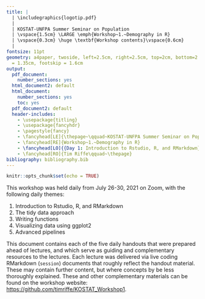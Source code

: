 ```yaml
---
title: | 
  | \includegraphics{logotip.pdf}
  |
  | KOSTAT-UNFPA Summer Seminar on Population
  | \vspace{1.5cm} \LARGE \emph{Workshop~1.~Demography in R}
  | \vspace{0.3cm} \huge \textbf{Workshop contents}\vspace{0.6cm}
  | 
fontsize: 11pt
geometry: a4paper, twoside, left=2.5cm, right=2.5cm, top=2cm, bottom=2.8cm, headsep
  = 1.35cm, footskip = 1.6cm
output:
  pdf_document:
    number_sections: yes
  html_document2: default
  html_document:
    number_sections: yes
    toc: yes
  pdf_document2: default
  header-includes:
    - \usepackage{titling}
    - \usepackage{fancyhdr}
    - \pagestyle{fancy}
    - \fancyhead[LE]{\thepage~\qquad~KOSTAT-UNFPA Summer Seminar on Population}
    - \fancyhead[RE]{Workshop~1.~Demography in R}
    - \fancyhead[LO]{{Day 1: Introduction to Rstudio, R, and RMarkdown}}
    - \fancyhead[RO]{Tim Riffe\qquad~\thepage}
bibliography: bibliography.bib
---
```


```r
knitr::opts_chunk$set(echo = TRUE)
```

\noindent\makebox[\textwidth][c]{
  \begin{minipage}[t]{0.45\textwidth}
    \centering
    \Large{Instructor: Tim Riffe} \\
    \vspace{0.1cm}\large{\texttt{tim.riffe@gmail.com}}
   
    \vspace{.5cm}
    \Large{Assistant: Rustam Tursun-Zade}
    \vspace{0.1cm}\large{\texttt{rustam.tursunzade@gmail.com}}
  \end{minipage}
}


\vspace{0.8cm}
\begin{center}
\large{26-30 July, 2021}
\end{center}
\vspace{0.8cm}

This workshop was held daily from July 26-30, 2021 on Zoom, with the following daily themes:

1. Introduction to Rstudio, R, and RMarkdown
2. The tidy data approach
3. Writing functions
4. Visualizing data using ggplot2
5. Advanced pipelines

This document contains each of the five daily handouts that were prepared ahead of lectures, and which serve as guiding and complementary resources to the lectures. Each lecture was delivered via live coding RMarkdown (`session`) documents that roughly reflect the handout material. These may contain further content, but where concepts by be less thoroughly explained. These and other complementary materials can be found on the workshop website: [https://github.com/timriffe/KOSTAT_Workshop1](https://github.com/timriffe/KOSTAT_Workshop1). 


